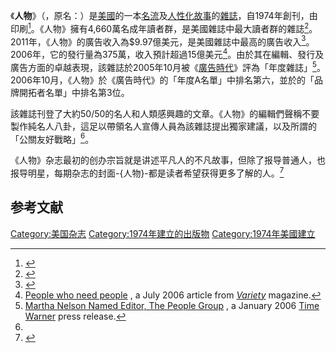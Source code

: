 {{onesource|time=2014-07-01T01:48:25+00:00}}
{{expand language|en}}
{{noteTA
|T=zh-hans:人物 (杂志);zh-hant:人物 (雜誌);zh-tw:時人 (雜誌);zh-hk:時人 (雜誌);zh-sg:人物 (杂志);zh-mo:時人 (雜誌);
|1=zh-cn:人物; zh-tw:時人; zh-hk:時人; zh-sg:人物;
}}

《'''人物'''》（{{lang-en|''People''}}，原名：{{lang|en|''People Weekly''}}）是[[美國|美國]]的一本[[名流|名流]]及[[人性化故事|人性化故事]]的[[雜誌|雜誌]]，自1974年創刊，由{{le|梅瑞迪斯集團|Meredith Corporation}}印刷<ref>{{cite news|url=https://www.adweek.com/digital/heres-what-meredith-is-doing-with-some-of-the-time-inc-titles-it-inherited/|title=Here's What Meredith Is Doing With Some of the Time Inc. Titles It Inherited|first=Sara|last=Jerde|date=June 12, 2018|accessdate=January 16, 2019|work=[[Adweek|Adweek]]|archive-date=2020-10-20|archive-url=https://web.archive.org/web/20201020124727/https://www.adweek.com/digital/heres-what-meredith-is-doing-with-some-of-the-time-inc-titles-it-inherited/|dead-url=no}}</ref>。《人物》擁有4,660萬名成年讀者群，是美國雜誌中最大讀者群的雜誌<ref>{{cite news|title=AARP Shows Largest Growth in Readership|first=Chandra|last=Johnston-Greene|url=http://www.foliomag.com/2009/aarp-shows-largest-readership-growth-people-largest-audience|newspaper=Folio Magazine|date=May 18, 2009|accessdate=September 9, 2012|archive-date=2016-07-29|archive-url=https://web.archive.org/web/20160729215737/http://www.foliomag.com/2009/aarp-shows-largest-readership-growth-people-largest-audience/|dead-url=yes}}</ref>。2011年，《人物》的廣告收入為$9.97億美元，是美國雜誌中最高的廣告收入<ref>{{cite news|title=Magazines eke out gains in 2011|first=Matthew|last=Flamm|url=http://www.crainsnewyork.com/article/20120110/MEDIA_ENTERTAINMENT/120119987|newspaper=[[Crain's_New_York_Business|Crain's New York Business]]|date=January 10, 2012|accessdate=September 9, 2012|archive-date=2019-09-13|archive-url=https://web.archive.org/web/20190913090601/https://www.crainsnewyork.com/article/20120110/ENTERTAINMENT/120119987/magazines-eke-out-gains-in-2011|dead-url=no}}</ref>。2006年，它的發行量為375萬，收入預計超過15億美元<ref name="variety">[http://www.variety.com/article/VR1117946434?categoryid=18&cs=1&s=h&p=0 People who need people] {{Wayback|url=http://www.variety.com/article/VR1117946434?categoryid=18&cs=1&s=h&p=0 |date=20121026094328 }}, a July 2006 article from ''[[Variety_(magazine)|Variety]]'' magazine.</ref>。由於其在編輯、發行及廣告方面的卓越表現，該雜誌於2005年10月被《[[廣告時代|廣告時代]]》評為「年度雜誌」<ref name="twp">[http://www.timewarner.com/corp/newsroom/pr/0,20812,1145648,00.html Martha Nelson Named Editor, The People Group] {{Wayback|url=http://www.timewarner.com/corp/newsroom/pr/0,20812,1145648,00.html |date=20110105133443 }}, a January 2006 [[Time_Warner|Time Warner]] press release.</ref>。2006年10月，《人物》於《廣告時代》的「年度A名單」中排名第六，並於{{le|Adweek|Adweek}}的「品牌開拓者名單」中排名第3位。

該雜誌刊登了大約50/50的名人和人類感興趣的文章。《人物》的編輯們聲稱不要製作純名人八卦，這足以帶領名人宣傳人員為該雜誌提出獨家建議，以及所謂的「公關友好戰略」<ref name="variety" />。

《人物》杂志最初的创办宗旨就是讲述平凡人的不凡故事，但除了报导普通人，也报导明星，每期杂志的封面-{人物}-都是读者希望获得更多了解的人。<ref>{{Cite web |url=http://www1.voanews.com/chinese/news/people-magazine-20091021-65238907.html |title=美国《人物》杂志创刊35周年 |access-date=2009-12-13 |archive-url=https://web.archive.org/web/20110415005050/http://www.voanews.com/chinese/news/people-magazine-20091021-65238907.html |archive-date=2011-04-15 |dead-url=yes }}</ref>

== 参考文献 ==
{{reflist}}

{{VOA}}

{{DEFAULTSORT:People (Magazine)}}
[[Category:美国杂志|Category:美国杂志]]
[[Category:1974年建立的出版物|Category:1974年建立的出版物]]
[[Category:1974年美國建立|Category:1974年美國建立]]